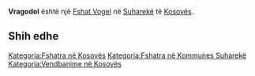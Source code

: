 {{Fshat në Kosovës
 | Emri                = Vragodol
| srp_N_name = Vragodol
| srp_N_FULL_NAME_RO = Vragodol
| srp_N_FULL_NAME_ND_RO = Vragodol
| srp_N_SORT_NAME_RG = VRAGODOL
| srp_N_FULL_NAME_RG = Vragodol
| srp_N_FULL_NAME_ND_RG = Vragodol

 | Emri (Rasa dhanore) = 
 | Figura              = 
 | Shteti              = Kosovo
 | Komuna              = Suharekë
 | Kodi postar         = 
 | Sipërfaqja          = 

 | Popullsia           = 

 | Regj. i popullsisë  = 
 | Dend. e popullsisë  = 
 | Faqja zyrtare       = 
 <!--- Koordinatat ----> 
 | Gjerësia            = 42.729167
 | Gjatësia            = 20.674167
 | Lartësia            = 
}}
'''Vragodol''' është një [[Fshat Vogel]] në [[Suharekë]] të [[Kosovës]].

<!-- == Gjeografia == -->
<!-- == Historia == -->
<!-- == Demografia == -->
== Shih edhe ==
{{Komuna Suharekë}}
{{Kosovo-Administrata-Cung}}

[[Kategoria:Fshatra në Kosovës]]
[[Kategoria:Fshatra në Kommunes Suharekë]]
[[Kategoria:Vendbanime në Kosovës]]